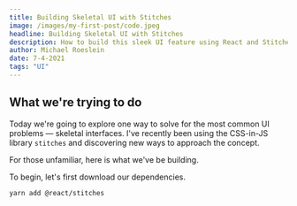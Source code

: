 ```yaml
---
title: Building Skeletal UI with Stitches
image: /images/my-first-post/code.jpeg
headline: Building Skeletal UI with Stitches
description: How to build this sleek UI feature using React and Stitches
author: Michael Roeslein
date: 7-4-2021
tags: "UI"
---
```


## What we're trying to do

Today we're going to explore one way to solve for the most common UI problems — skeletal interfaces. I've recently been using the CSS-in-JS library `stitches` and discovering new ways to approach the concept.

For those unfamiliar, here is what we've be building.

<Skeletal />

To begin, let's first download our dependencies.

```bash
yarn add @react/stitches
```

